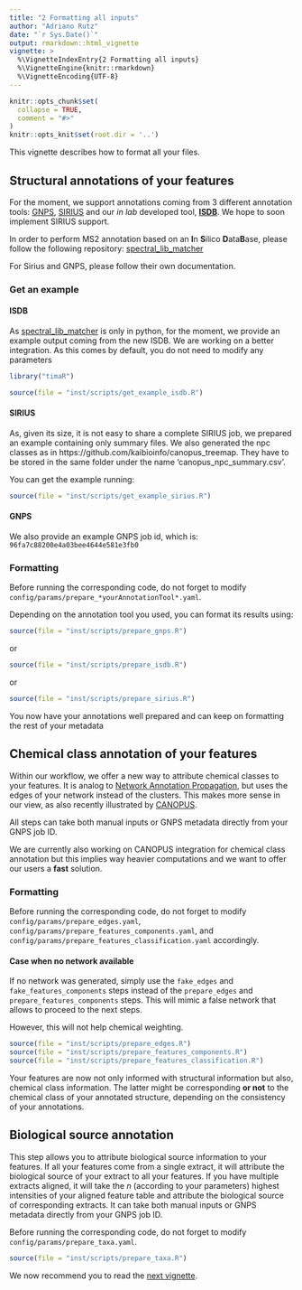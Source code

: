 ```yaml
---
title: "2 Formatting all inputs"
author: "Adriano Rutz"
date: "`r Sys.Date()`"
output: rmarkdown::html_vignette
vignette: >
  %\VignetteIndexEntry{2 Formatting all inputs}
  %\VignetteEngine{knitr::rmarkdown}
  %\VignetteEncoding{UTF-8}
---
```


```r
knitr::opts_chunk$set(
  collapse = TRUE,
  comment = "#>"
)
knitr::opts_knit$set(root.dir = '..')
```

This vignette describes how to format all your files.

## Structural annotations of your features

For the moment, we support annotations coming from 3 different annotation tools: [GNPS](https://gnps.ucsd.edu), [SIRIUS](https://bio.informatik.uni-jena.de/software/sirius) and our *in lab* developed tool, **[ISDB](https://github.com/mandelbrot-project/spectral_lib_matcher)**.
We hope to soon implement SIRIUS support.

In order to perform MS2 annotation based on an **I**n **S**ilico **D**ata**B**ase, please follow the following repository: [spectral_lib_matcher](https://github.com/mandelbrot-project/spectral_lib_matcher)

For Sirius and GNPS, please follow their own documentation.

### Get an example

#### ISDB

As [spectral_lib_matcher](https://github.com/mandelbrot-project/spectral_lib_matcher) is only in python, for the moment, we provide an example output coming from the new ISDB.
We are working on a better integration. 
As this comes by default, you do not need to modify any parameters

```r
library("timaR")
```

```r
source(file = "inst/scripts/get_example_isdb.R")
```

#### SIRIUS
As, given its size, it is not easy to share a complete SIRIUS job, we prepared an example containing only summary files.
We also generated the npc classes as in https://github.com/kaibioinfo/canopus_treemap.
They have to be stored in the same folder under the name 'canopus_npc_summary.csv'.

You can get the example running:
```r
source(file = "inst/scripts/get_example_sirius.R")
```

#### GNPS

We also provide an example GNPS job id, which is: `96fa7c88200e4a03bee4644e581e3fb0`

### Formatting

Before running the corresponding code, do not forget to modify `config/params/prepare_*yourAnnotationTool*.yaml`.

Depending on the annotation tool you used, you can format its results using: 

```r
source(file = "inst/scripts/prepare_gnps.R")
```

or 

```r
source(file = "inst/scripts/prepare_isdb.R")
```

or 

```r
source(file = "inst/scripts/prepare_sirius.R")
```

You now have your annotations well prepared and can keep on formatting the rest of your metadata

## Chemical class annotation of your features

Within our workflow, we offer a new way to attribute chemical classes to your features.
It is analog to [Network Annotation Propagation](https://ccms-ucsd.github.io/GNPSDocumentation/nap/), but uses the edges of your network instead of the clusters.
This makes more sense in our view, as also recently illustrated by [CANOPUS](https://doi.org/10.1038/s41587-020-0740-8).

All steps can take both manual inputs or GNPS metadata directly from your GNPS job ID.

We are currently also working on CANOPUS integration for chemical class annotation but this implies way heavier computations and we want to offer our users a **fast** solution.

### Formatting

Before running the corresponding code, do not forget to modify `config/params/prepare_edges.yaml`, `config/params/prepare_features_components.yaml`, and `config/params/prepare_features_classification.yaml` accordingly.

#### Case when no network available
If no network was generated, simply use the `fake_edges` and `fake_features_components` steps instead of the `prepare_edges` and `prepare_features_components` steps. This will mimic a false network that allows to proceed to the next steps.

However, this will not help chemical weighting.

```r
source(file = "inst/scripts/prepare_edges.R")
source(file = "inst/scripts/prepare_features_components.R")
source(file = "inst/scripts/prepare_features_classification.R")
```

Your features are now not only informed with structural information but also, chemical class information.
The latter might be corresponding **or not** to the chemical class of your annotated structure, depending on the consistency of your annotations.

## Biological source annotation

This step allows you to attribute biological source information to your features.
If all your features come from a single extract, it will attribute the biological source of your extract to all your features.
If you have multiple extracts aligned, it will take the *n* (according to your parameters) highest intensities of your aligned feature table and attribute the biological source of corresponding extracts.
It can take both manual inputs or GNPS metadata directly from your GNPS job ID.

Before running the corresponding code, do not forget to modify `config/params/prepare_taxa.yaml`.

```r
source(file = "inst/scripts/prepare_taxa.R")
```

We now recommend you to read the [next vignette](https://taxonomicallyinformedannotation.github.io/tima-r/articles/3-processing.html).
